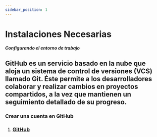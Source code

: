 ```yaml
---
sidebar_position: 1
---
```



# Instalaciones Necesarias

***Configurando el entorno de trabajo***

<ReactPlayer width='100%' heigth="315" controls url='https://www.youtube.com/watch?v=o8ug9hMEeK0' />

<Tabs>
  <TabItem value="vscode" label="Visual Code" default>
    <Vscode />
  </TabItem>
  <TabItem value="git" label="Git">
    <Git />
  </TabItem>
  <TabItem value="github" label="GitHub">
    <h2>
      GitHub es un servicio basado en la nube que aloja un sistema de control de versiones (VCS) llamado Git. Éste permite a los desarrolladores colaborar y realizar cambios en proyectos compartidos, a la vez que mantienen un seguimiento detallado de su progreso.
    </h2>
    <Admonition type="tip" title="Tarea 0.3" icon="💻">
      <h3>Crear una cuenta en GitHub</h3>
    </Admonition>
    <ol>
      <li><h3><a href="https://github.com/" target={"_blank"} >GitHub</a></h3></li>
    </ol>
  </TabItem>
  <TabItem value="wakatime" label="Wakatime">
    <Wakatime />
  </TabItem>
  <TabItem value="nodejs" label="NodeJS">
    <NodeJS />
  </TabItem>
  <TabItem value="figma" label="Figma">
    <Figma />
  </TabItem>
</Tabs>

